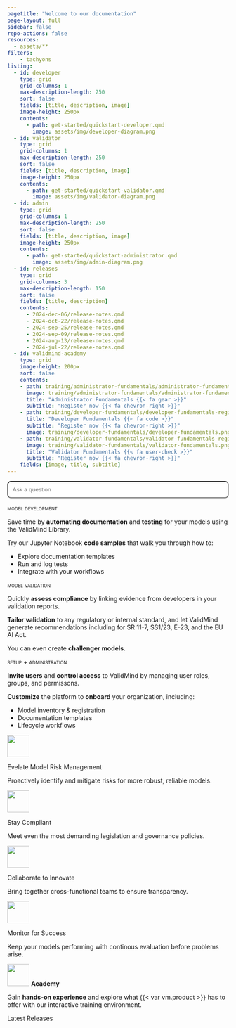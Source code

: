 ```yaml
---
pagetitle: "Welcome to our documentation"
page-layout: full
sidebar: false
repo-actions: false
resources:
  - assets/**
filters:
    - tachyons
listing:
  - id: developer
    type: grid
    grid-columns: 1
    max-description-length: 250
    sort: false
    fields: [title, description, image]
    image-height: 250px
    contents:
      - path: get-started/quickstart-developer.qmd
        image: assets/img/developer-diagram.png
  - id: validator
    type: grid
    grid-columns: 1
    max-description-length: 250
    sort: false
    fields: [title, description, image]
    image-height: 250px
    contents:
      - path: get-started/quickstart-validator.qmd
        image: assets/img/validator-diagram.png
  - id: admin
    type: grid
    grid-columns: 1
    max-description-length: 250
    sort: false
    fields: [title, description, image]
    image-height: 250px
    contents:
      - path: get-started/quickstart-administrator.qmd
        image: assets/img/admin-diagram.png
  - id: releases
    type: grid
    grid-columns: 3
    max-description-length: 150
    sort: false
    fields: [title, description]
    contents:
      - 2024-dec-06/release-notes.qmd
      - 2024-oct-22/release-notes.qmd
      - 2024-sep-25/release-notes.qmd
      - 2024-sep-09/release-notes.qmd
      - 2024-aug-13/release-notes.qmd
      - 2024-jul-22/release-notes.qmd
  - id: validmind-academy
    type: grid
    image-height: 200px
    sort: false
    contents:
    - path: training/administrator-fundamentals/administrator-fundamentals-register.qmd
      image: training/administrator-fundamentals/administrator-fundamentals.png
      title: "Administrator Fundamentals {{< fa gear >}}"
      subtitle: "Register now {{< fa chevron-right >}}"
    - path: training/developer-fundamentals/developer-fundamentals-register.qmd
      title: "Developer Fundamentals {{< fa code >}}"
      subtitle: "Register now {{< fa chevron-right >}}"
      image: training/developer-fundamentals/developer-fundamentals.png
    - path: training/validator-fundamentals/validator-fundamentals-register.qmd
      image: training/validator-fundamentals/validator-fundamentals.png
      title: "Validator Fundamentals {{< fa user-check >}}"
      subtitle: "Register now {{< fa chevron-right >}}"
    fields: [image, title, subtitle]
---
```


```{=html}
<style>
a {
  color: #DE257E;
  text-decoration: none;
}

a:hover {
  /* color: #DE257E; */
  text-decoration: none;
}

.card:hover {
  border: 1px solid #083E44;
  background-color: #F9F9F9;
}

#searchbox {
  max-width: 100%;
  padding: 10px;
  border-radius: 8px;
  width: 100%;
  box-sizing: border-box;
}

#hits {
  display: none;
  overflow-y: auto;
  width: 100vw;
  max-width: 800px;
  max-height: 400px;
  margin: 20px auto;
  padding: 15px;
  background-color: #f9f9f9;
  border: 1px solid #ccc;
  border-radius: 8px;
}

#hits div {
  border-bottom: 1px solid #ccc; 
  border-radius: 4px;
  padding: 5px;
  margin-bottom: 5px;
}

#hits div:hover {
  background-color: #EAF8FA;   /* Light green background for the entire search result on hover */
}

#hits a strong {
  color: #083E44;
  text-decoration: none;
}

#hits a {
  color: #222425;
  text-decoration: none;
}

</style>
```

::: {.column-screen}

<!-- INTRO BANNER -->

:::: {.flex .flex-wrap .justify-around .hero}

::: {.w-10-ns}
<!-- FILLER COLUMN DO NOT REMOVE -->
:::

::: {.w-60-ns}

<!-- Add a search box to home page-->
<input id="searchbox" placeholder="Ask a question">
<div id="hits"></div>

<!-- Use Lunr.js as the search library -->
<script src="https://unpkg.com/lunr/lunr.js"></script>

<!-- Enable custom search functionality-->
<script src="scripts/validsearch.js"></script>

<!-- ::: {.tc}
[quickstart](get-started/developer/try-with-jupyterhub.qmd){.button-pink .cta}
[open-source software](https://github.com/validmind/validmind-library/){.button-white .cta}

::: -->

:::

<!-- ::: {.w-40-ns}

::: {.image-container}
![](assets/img/platform-line-1.png)
![](assets/img/platform-line-2.png)
![](assets/img/platform-line-3.png)
![](assets/img/platform-line-4.png)
![](assets/img/platform-line-5.png)
:::

::: -->

::: {.w-10-ns}
<!-- FILLER COLUMN DO NOT REMOVE -->
:::

::::

:::

<!-- GET STARTED SECTION -->

::: {.column-screen}

:::: {.flex .flex-wrap .justify-around .get-started}

::: {.w-10-ns}
<!-- FILLER COLUMN DO NOT REMOVE -->
:::


::: {.w-25-ns .mb4}

:::: {.ba .b--black-10 .br3 .shadow-4 .bg-white .pt4 .pb3 .h-100 .grow .tc}

:::: {.ph4}

:::: {.f4 .tl}
[model development]{.smallcaps .accent}
::::

::: {.tl}
Save time by **automating documentation** and **testing** for your models using the ValidMind Library.

Try our Jupyter Notebook **code samples** that walk you through how to:

- Explore documentation templates
- Run and log tests
- Integrate with your workflows
:::

:::{#developer}
:::

<!-- [about validmind](guide/guides.qmd){.button-green .cta} -->


::::


:::: 

:::

::: {.w-25-ns .mb4}

:::: {.ba .b--black-10 .br3 .shadow-4 .bg-white .pt4 .pb3 .h-100 .grow .tc}

:::: {.ph4}

:::: {.f4 .tl}
[model validation]{.smallcaps .accent}
::::

::: {.tl}
Quickly **assess compliance** by linking evidence from developers in your validation reports.

**Tailor validation** to any regulatory or internal standard, and let ValidMind generate recommendations including for SR 11-7, SS1/23, E-23, and the EU AI Act.

You can even create **challenger models**.
:::

:::{#validator}
:::

<!-- [developer reference](/validmind/validmind.html){.button-green .cta} -->

::::

::::

:::

::: {.w-25-ns .mb4}

:::: {.ba .b--black-10 .br3 .shadow-4 .bg-white .pt4 .pb3 .h-100 .grow .tc}

:::: {.ph4}

:::: {.f4 .tl}
[setup + administration]{.smallcaps .accent}
::::

::: {.tl}
**Invite users** and **control access** to ValidMind by managing user roles, groups, and permissons.

**Customize** the platform to **onboard** your organization, including:

- Model inventory & registration
- Documentation templates
- Lifecycle workflows
:::

:::{#admin}
:::

<!-- [developer reference](/validmind/validmind.html){.button-green .cta} -->

::::

:::: 

:::


::: {.w-10-ns}
<!-- FILLER COLUMN DO NOT REMOVE -->
:::

::::

:::

<!-- OVERVIEW SECTION -->

::: {.column-screen}

:::: {.flex .flex-wrap .justify-around .overview}


::: {.w-20-ns .mb4 .tc .ph2 .br3 .bg-washed-blue .pt4 .pb3 .ph4}

![](assets/img/icon-trust.svg){height=50px}

:::: {.f4}
Evelate [Model Risk Management]{.pink}
:::: 

:::: {.f5}
Proactively identify and mitigate risks for more robust, reliable models.
::::

:::

::: {.w-20-ns .mb4 .tc .ph2 .br3 .bg-washed-blue .pt4 .pb3 .ph4}

![](assets/img/bevalid-check.svg){height=50px}

:::: {.f4}
Stay [Compliant]{.pink}
:::: 

:::: {.f5}
Meet even the most demanding legislation and governance policies.
::::

:::

::: {.w-20-ns .mb4 .tc .ph2 .br3 .bg-washed-blue .pt4 .pb3 .ph4}

![](assets/img/icon-connect.svg){height=50px}

:::: {.f4}
Collaborate to [Innovate]{.pink}
:::: 

:::: {.f5}
Bring together cross-functional teams to ensure transparency.
::::

:::

::: {.w-20-ns .mb4 .tc .ph2 .br3 .bg-washed-blue .pt4 .pb3 .ph4}

![](assets/img/icon-automate.svg){height=50px}

:::: {.f4}
[Monitor]{.pink} for Success
:::: 

:::: {.f5}
Keep your models performing with continous evaluation before problems arise.
::::


:::


::::

:::

<!-- PRODUCT TOUR -->



<!-- TRAINING SECTION -->

::: {.column-page}


:::: {.flex .flex-wrap .justify-around .training}


:::: {.f2}
![](about/ValidMind-logo-color.svg){height=50px} **Academy**
::::

:::: {.f4}
Gain **hands-on experience** and explore what {{< var vm.product >}} has to offer with our interactive training environment.
::::

::: {.w-100-ns .content-center .mt2}

:::{#validmind-academy}
:::

:::

::::

:::


<!-- RELEASES SECTION -->

::: {.column-screen}

:::: {.flex .flex-wrap .justify-around .releases}

::: {.w-10-ns}
<!-- FILLER COLUMN DO NOT REMOVE -->
:::

::: {.w-80-ns .mb4}

:::: {.f2}
Latest Releases
:::: 

:::{#releases}
:::


:::

::: {.w-10-ns}
<!-- FILLER COLUMN DO NOT REMOVE -->
:::

::::

:::